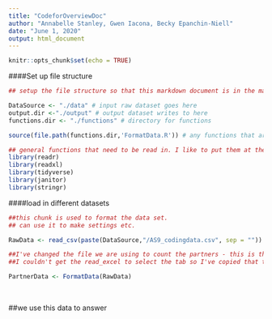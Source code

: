 ```yaml
---
title: "CodeforOverviewDoc"
author: "Annabelle Stanley, Gwen Iacona, Becky Epanchin-Niell"
date: "June 1, 2020"
output: html_document
---
```


```r
knitr::opts_chunk$set(echo = TRUE)
```


####Set up file structure 
```r
## setup the file structure so that this markdown document is in the main project folder along with the other folders noted below

DataSource <- "./data" # input raw dataset goes here
output.dir <-"./output" # output dataset writes to here
functions.dir <- "./functions" # directory for functions 

source(file.path(functions.dir,'FormatData.R')) # any functions that are called up by this markdown document need to be sourced here

## general functions that need to be read in. I like to put them at the top so they are easier to deal with when they change version (inevitable)
library(readr)
library(readxl)
library(tidyverse)
library(janitor)
library(stringr)

```

####load in different datasets
```r
##this chunk is used to format the data set. 
## can use it to make settings etc.

RawData <- read_csv(paste(DataSource,"/AS9_codingdata.csv", sep = "")) ## ideally, the raw dataset gets noted here, then you do any data manipulations in code and generate a useable dataset for later manipulations. I didn't have the dataset you called up in your code, so I put this one in to demonstrate. I would like it if we coudl get from this dataset in code "copyoflatestsummerwork_Partnerships_Precluded_species_recovered.xlsx"

##I've changed the file we are using to count the partners - this is the most updated rawest data
##I couldn't get the read_excel to select the tab so I've copied that tab (new notes) to a new csv file AS9_codingdata

PartnerData <- FormatData(RawData)
```
<br>

##we use this data to answer 


